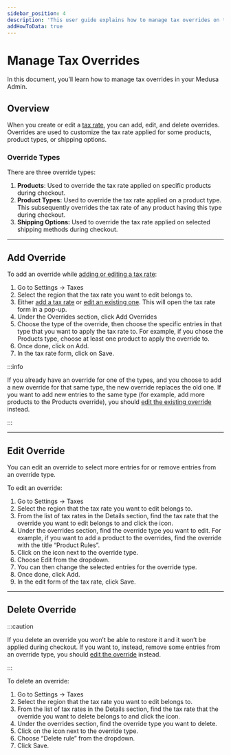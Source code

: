---
sidebar_position: 4
description: 'This user guide explains how to manage tax overrides on the Medusa admin. Learn how to add, edit, and delete overrides.'
addHowToData: true
---


# Manage Tax Overrides

In this document, you’ll learn how to manage tax overrides in your Medusa Admin.

## Overview

When you create or edit a [tax rate](./tax-rates.mdx), you can add, edit, and delete overrides. Overrides are used to customize the tax rate applied for some products, product types, or shipping options.

### Override Types

There are three override types:

1. **Products**: Used to override the tax rate applied on specific products during checkout.
2. **Product Types:** Used to override the tax rate applied on a product type. This subsequently overrides the tax rate of any product having this type during checkout.
3. **Shipping Options:** Used to override the tax rate applied on selected shipping methods during checkout.

---

## Add Override

To add an override while [adding or editing a tax rate](./tax-rates.mdx#create-tax-rate):

1. Go to Settings → Taxes
2. Select the region that the tax rate you want to edit belongs to.
3. Either [add a tax rate](./tax-rates.mdx#create-tax-rate) or [edit an existing one](./tax-rates.mdx#edit-tax-rate). This will open the tax rate form in a pop-up.
3. Under the Overrides section, click Add Overrides
4. Choose the type of the override, then choose the specific entries in that type that you want to apply the tax rate to. For example, if you chose the Products type, choose at least one product to apply the override to.
5. Once done, click on Add.
6. In the tax rate form, click on Save.

:::info

If you already have an override for one of the types, and you choose to add a new override for that same type, the new override replaces the old one. If you want to add new entries to the same type (for example, add more products to the Products override), you should [edit the existing override](#edit-override) instead.

:::

---

## Edit Override

You can edit an override to select more entries for or remove entries from an override type.

To edit an override:

1. Go to Settings → Taxes
2. Select the region that the tax rate you want to edit belongs to.
3. From the list of tax rates in the Details section, find the tax rate that the override you want to edit belongs to and click the <UiIcon lightIcon="https://res.cloudinary.com/dza7lstvk/image/upload/v1667999308/Medusa%20Docs/UI%20Icons/1ordBC6_ssysel.png" darkIcon="https://res.cloudinary.com/dza7lstvk/image/upload/v1667999326/Medusa%20Docs/UI%20Icons/dSwWYBH_stzgoi.png" alt="three dots" /> icon.
4. Under the overrides section, find the override type you want to edit. For example, if you want to add a product to the overrides, find the override with the title “Product Rules”.
5. Click on the <UiIcon lightIcon="https://res.cloudinary.com/dza7lstvk/image/upload/v1667999308/Medusa%20Docs/UI%20Icons/1ordBC6_ssysel.png" darkIcon="https://res.cloudinary.com/dza7lstvk/image/upload/v1667999326/Medusa%20Docs/UI%20Icons/dSwWYBH_stzgoi.png" alt="three dots" /> icon next to the override type.
6. Choose Edit from the dropdown.
7. You can then change the selected entries for the override type.
8. Once done, click Add.
9. In the edit form of the tax rate, click Save.

---

## Delete Override

:::caution

If you delete an override you won’t be able to restore it and it won’t be applied during checkout. If you want to, instead, remove some entries from an override type, you should [edit the override](#edit-override) instead.

:::

To delete an override:

1. Go to Settings → Taxes
2. Select the region that the tax rate you want to edit belongs to.
3. From the list of tax rates in the Details section, find the tax rate that the override you want to delete belongs to and click the <UiIcon lightIcon="https://res.cloudinary.com/dza7lstvk/image/upload/v1667999308/Medusa%20Docs/UI%20Icons/1ordBC6_ssysel.png" darkIcon="https://res.cloudinary.com/dza7lstvk/image/upload/v1667999326/Medusa%20Docs/UI%20Icons/dSwWYBH_stzgoi.png" alt="three dots" /> icon.
4. Under the overrides section, find the override type you want to delete.
5. Click on the <UiIcon lightIcon="https://res.cloudinary.com/dza7lstvk/image/upload/v1667999308/Medusa%20Docs/UI%20Icons/1ordBC6_ssysel.png" darkIcon="https://res.cloudinary.com/dza7lstvk/image/upload/v1667999326/Medusa%20Docs/UI%20Icons/dSwWYBH_stzgoi.png" alt="three dots" /> icon next to the override type.
6. Choose “Delete rule” from the dropdown.
7. Click Save.
